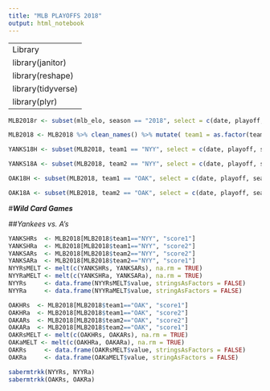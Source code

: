 ```yaml
---
title: "MLB PLAYOFFS 2018"
output: html_notebook
---
```



---
Library
library(janitor)
library(reshape)
library(tidyverse)
library(plyr)
---
```r
MLB2018r <- subset(mlb_elo, season == "2018", select = c(date, playoff, season, team1, team2, pitcher1, pitcher2, score1, score2))

MLB2018 <- MLB2018 %>% clean_names() %>% mutate( team1 = as.factor(team1), team2 = as.factor(team2))
```




```r
YANKS18H <- subset(MLB2018, team1 == "NYY", select = c(date, playoff, season, team1, team2, pitcher1, pitcher2, score1, score2))

YANKS18A <- subset(MLB2018, team2 == "NYY", select = c(date, playoff, season, team1, team2, pitcher1, pitcher2, score1, score2))

OAK18H <- subset(MLB2018, team1 == "OAK", select = c(date, playoff, season, team1, team2, pitcher1, pitcher2, score1, score2))

OAK18A <- subset(MLB2018, team2 == "OAK", select = c(date, playoff, season, team1, team2, pitcher1, pitcher2, score1, score2))
```


#***Wild Card Games***


##*Yankees vs. A's*

```r
YANKSHRs  <- MLB2018[MLB2018$team1=="NYY", "score1"]
YANKSHRa  <- MLB2018[MLB2018$team1=="NYY", "score2"]
YANKSARs  <- MLB2018[MLB2018$team2=="NYY", "score2"]
YANKSARa  <- MLB2018[MLB2018$team2=="NYY", "score1"]
NYYRsMELT <- melt(c(YANKSHRs, YANKSARs), na.rm = TRUE)
NYYRaMELT <- melt(c(YANKSHRa, YANKSARa), na.rm = TRUE)
NYYRs     <- data.frame(NYYRsMELT$value, stringsAsFactors = FALSE)
NYYRa     <- data.frame(NYYRaMELT$value, stringAsFactors = FALSE)

OAKHRs  <- MLB2018[MLB2018$team1=="OAK", "score1"]
OAKHRa  <- MLB2018[MLB2018$team1=="OAK", "score2"]
OAKARs  <- MLB2018[MLB2018$team2=="OAK", "score2"]
OAKARa  <- MLB2018[MLB2018$team2=="OAK", "score1"]
OAKRsMELT <- melt(c(OAKHRs, OAKARs), na.rm = TRUE)
OAKaMELT <- melt(c(OAKHRa, OAKARa), na.rm = TRUE)
OAKRs     <- data.frame(OAKRsMELT$value, stringsAsFactors = FALSE)
OAKRa     <- data.frame(OAKaMELT$value, stringAsFactors = FALSE)

sabermtrkk(NYYRs, NYYRa)
sabermtrkk(OAKRs, OAKRa)
```














